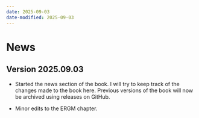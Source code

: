 ```yaml
---
date: 2025-09-03
date-modified: 2025-09-03
---
```


# News

## Version 2025.09.03

- Started the news section of the book. I will try to keep track of the changes made to the book here. Previous versions of the book will now be archived using releases on GitHub.

- Minor edits to the ERGM chapter.
